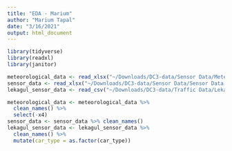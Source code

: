 ```yaml
---
title: "EDA - Marium"
author: "Marium Tapal"
date: "3/16/2021"
output: html_document
---
```


```r
library(tidyverse)
library(readxl)
library(janitor)
```

```r
meteorological_data <- read_xlsx("~/Downloads/DC3-data/Sensor Data/Meteorological Data.xlsx")
sensor_data <- read_xlsx("~/Downloads/DC3-data/Sensor Data/Sensor Data.xlsx")
lekagul_sensor_data <- read_csv("~/Downloads/DC3-data/Traffic Data/Lekagul Sensor Data.csv")
```

```r
meteorological_data <- meteorological_data %>%
  clean_names() %>%
  select(-x4)
sensor_data <- sensor_data %>% clean_names()
lekagul_sensor_data <- lekagul_sensor_data %>%
  clean_names() %>%
  mutate(car_type = as.factor(car_type))
```
